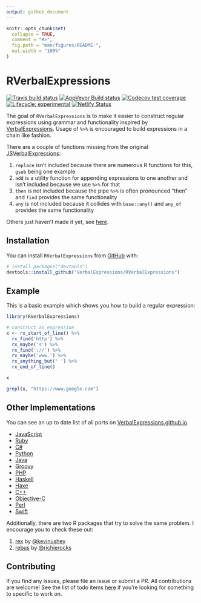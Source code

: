 ```yaml
---
output: github_document
---
```


<!-- README.md is generated from README.Rmd. Please edit that file -->

```r
knitr::opts_chunk$set(
  collapse = TRUE,
  comment = "#>",
  fig.path = "man/figures/README-",
  out.width = "100%"
)
```

# RVerbalExpressions

<!-- badges: start -->
[![Travis build status](https://travis-ci.org/VerbalExpressions/RVerbalExpressions.svg?branch=master)](https://travis-ci.org/VerbalExpressions/RVerbalExpressions)
[![AppVeyor Build status](https://ci.appveyor.com/api/projects/status/phr93q0rp7edf376?svg=true)](https://ci.appveyor.com/project/tyluRp/rverbalexpressions-4tt0n)
[![Codecov test coverage](https://codecov.io/gh/VerbalExpressions/RVerbalExpressions/branch/master/graph/badge.svg)](https://codecov.io/gh/VerbalExpressions/RVerbalExpressions?branch=master)
[![Lifecycle: experimental](https://img.shields.io/badge/lifecycle-experimental-orange.svg)](https://www.tidyverse.org/lifecycle/#experimental)
[![Netlify Status](https://api.netlify.com/api/v1/badges/e49a67b8-17c9-40ba-9e53-3f9d83590e87/deploy-status)](https://app.netlify.com/sites/rverbalexpressions/deploys)
<!-- badges: end -->

The goal of `RVerbalExpressions` is to make it easier to construct regular expressions using grammar and functionality inspired by [VerbalExpressions](https://github.com/VerbalExpressions). Usage of `%>%` is encouraged to build expressions in a chain like fashion.

There are a couple of functions missing from the original [JSVerbalExpressions](https://github.com/VerbalExpressions/JSVerbalExpressions):

1. `replace` isn't included because there are numerous R functions for this, `gsub` being one example
2. `add` is a utility function for appending expressions to one another and isn't included because we use `%>%` for that
3. `then` is not included because the pipe `%>%` is often pronounced "then" and `find` provides the same functionality
4. `any` is not included because it collides with `base::any()` and `any_of` provides the same functionality

Others just haven't made it yet, see [here](.github/CONTRIBUTING.md).

## Installation

You can install `RVerbalExpressions` from [GitHub](https://github.com/) with:

``` r
# install.packages("devtools")
devtools::install_github("VerbalExpressions/RVerbalExpressions")
```

## Example

This is a basic example which shows you how to build a regular expression:

```r
library(RVerbalExpressions)

# construct an expression
x <- rx_start_of_line() %>% 
  rx_find('http') %>% 
  rx_maybe('s') %>% 
  rx_find('://') %>% 
  rx_maybe('www.') %>% 
  rx_anything_but(' ') %>% 
  rx_end_of_line()

x

grepl(x, "https://www.google.com")
```

## Other Implementations

You can see an up to date list of all ports on [VerbalExpressions.github.io](https://VerbalExpressions.github.io).

- [JavaScript](https://github.com/VerbalExpressions/JSVerbalExpressions)
- [Ruby](https://github.com/ryan-endacott/verbal_expressions)
- [C#](https://github.com/VerbalExpressions/CSharpVerbalExpressions)
- [Python](https://github.com/VerbalExpressions/PythonVerbalExpressions)
- [Java](https://github.com/VerbalExpressions/JavaVerbalExpressions)
- [Groovy](https://github.com/VerbalExpressions/GroovyVerbalExpressions)
- [PHP](https://github.com/VerbalExpressions/PHPVerbalExpressions)
- [Haskell](https://github.com/VerbalExpressions/HaskellVerbalExpressions)
- [Haxe](https://github.com/VerbalExpressions/HaxeVerbalExpressions)
- [C++](https://github.com/VerbalExpressions/CppVerbalExpressions)
- [Objective-C](https://github.com/VerbalExpressions/ObjectiveCVerbalExpressions)
- [Perl](https://github.com/VerbalExpressions/PerlVerbalExpressions)
- [Swift](https://github.com/VerbalExpressions/SwiftVerbalExpressions)

Additionally, there are two R packages that try to solve the same problem. I encourage you to check these out:

1. [rex](https://github.com/kevinushey/rex) by [\@kevinushey](https://twitter.com/kevin_ushey)
2. [rebus](https://github.com/richierocks/rebus) by [\@richierocks](https://twitter.com/richierocks?lang=en)

## Contributing

If you find any issues, please file an issue or submit a PR. All contributions are welcome! See the list of todo items [here](.github/CONTRIBUTING.md) if you're looking for something to specific to work on.
